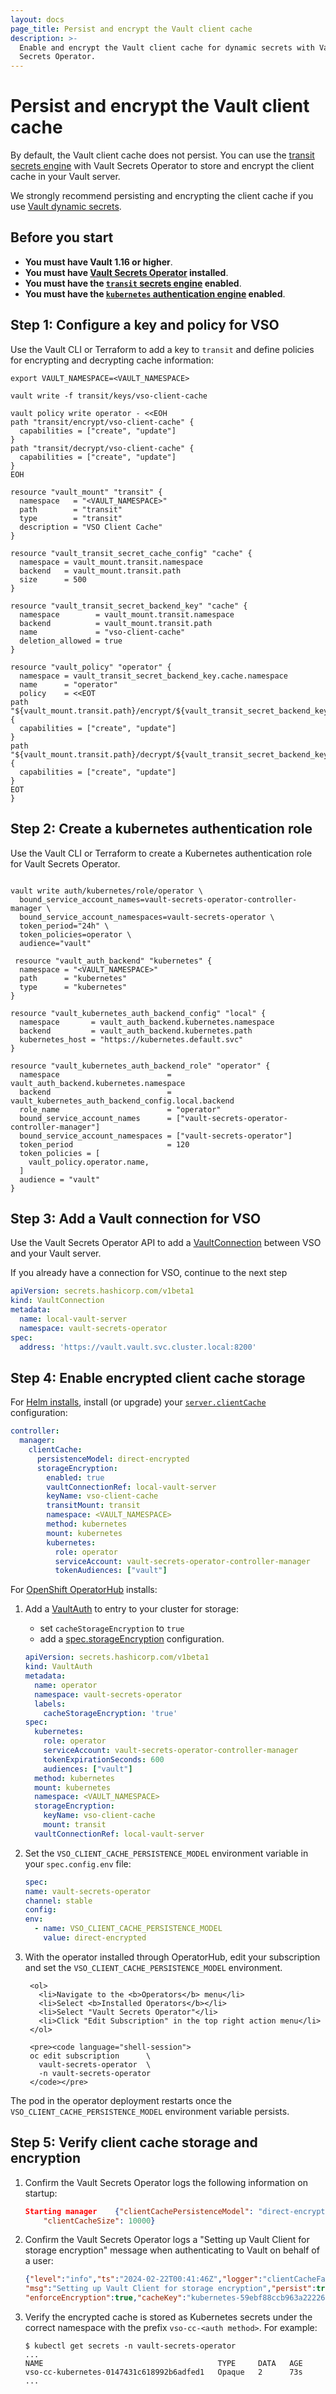 ```yaml
---
layout: docs
page_title: Persist and encrypt the Vault client cache
description: >-
  Enable and encrypt the Vault client cache for dynamic secrets with Vault
  Secrets Operator.
---
```


# Persist and encrypt the Vault client cache

By default, the Vault client cache does not persist. You can use the
[transit secrets engine](/vault/docs/secrets/transit) with Vault Secrets Operator
to store and encrypt the client cache in your Vault server.

<Highlight title="Dynamic secrets best practice">

  We strongly recommend persisting and encrypting the client cache if you use
  [Vault dynamic secrets](/vault/docs/platform/k8s/vso/api-reference#vaultdynamicsecret).

</Highlight>

## Before you start

- **You must have Vault 1.16 or higher**.
- **You must have [Vault Secrets Operator](/vault/docs/platform/k8s/vso/sources/vault) installed**.
- **You must have the [`transit` secrets engine](/vault/docs/secrets/transit) enabled**.
- **You must have the [`kubernetes` authentication engine](/vault/docs/auth/kubernetes) enabled**.

## Step 1: Configure a key and policy for VSO

Use the Vault CLI or Terraform to add a key to `transit` and define policies
for encrypting and decrypting cache information:

<CodeTabs>
<CodeBlockConfig>

```shell-session
export VAULT_NAMESPACE=<VAULT_NAMESPACE>

vault write -f transit/keys/vso-client-cache

vault policy write operator - <<EOH
path "transit/encrypt/vso-client-cache" {
  capabilities = ["create", "update"]
}
path "transit/decrypt/vso-client-cache" {
  capabilities = ["create", "update"]
}
EOH
```

</CodeBlockConfig>
<CodeBlockConfig>

```hcl
resource "vault_mount" "transit" {
  namespace   = "<VAULT_NAMESPACE>"
  path        = "transit"
  type        = "transit"
  description = "VSO Client Cache"
}

resource "vault_transit_secret_cache_config" "cache" {
  namespace = vault_mount.transit.namespace
  backend   = vault_mount.transit.path
  size      = 500
}

resource "vault_transit_secret_backend_key" "cache" {
  namespace        = vault_mount.transit.namespace
  backend          = vault_mount.transit.path
  name             = "vso-client-cache"
  deletion_allowed = true
}

resource "vault_policy" "operator" {
  namespace = vault_transit_secret_backend_key.cache.namespace
  name      = "operator"
  policy    = <<EOT
path "${vault_mount.transit.path}/encrypt/${vault_transit_secret_backend_key.cache.name}" {
  capabilities = ["create", "update"]
}
path "${vault_mount.transit.path}/decrypt/${vault_transit_secret_backend_key.cache.name}" {
  capabilities = ["create", "update"]
}
EOT
}
```

</CodeBlockConfig>
</CodeTabs>

## Step 2: Create a kubernetes authentication role

Use the Vault CLI or Terraform to create a Kubernetes authentication role for
Vault Secrets Operator.

<CodeTabs>
<CodeBlockConfig>

```shell-session

vault write auth/kubernetes/role/operator \
  bound_service_account_names=vault-secrets-operator-controller-manager \
  bound_service_account_namespaces=vault-secrets-operator \
  token_period="24h" \
  token_policies=operator \
  audience="vault"
```

</CodeBlockConfig>
<CodeBlockConfig>

```hcl
 resource "vault_auth_backend" "kubernetes" {
  namespace = "<VAULT_NAMESPACE>"
  path      = "kubernetes"
  type      = "kubernetes"
}

resource "vault_kubernetes_auth_backend_config" "local" {
  namespace       = vault_auth_backend.kubernetes.namespace
  backend         = vault_auth_backend.kubernetes.path
  kubernetes_host = "https://kubernetes.default.svc"
}

resource "vault_kubernetes_auth_backend_role" "operator" {
  namespace                        = vault_auth_backend.kubernetes.namespace
  backend                          = vault_kubernetes_auth_backend_config.local.backend
  role_name                        = "operator"
  bound_service_account_names      = ["vault-secrets-operator-controller-manager"]
  bound_service_account_namespaces = ["vault-secrets-operator"]
  token_period                     = 120
  token_policies = [
    vault_policy.operator.name,
  ]
  audience = "vault"
}
```

</CodeBlockConfig>
</CodeTabs>

## Step 3: Add a Vault connection for VSO

Use the Vault Secrets Operator API to add a
[VaultConnection](/vault/docs/platform/k8s/vso/api-reference#vaultconnection)
between VSO and your Vault server.

<Note>If you already have a connection for VSO, continue to the next step</Note>

```yaml
apiVersion: secrets.hashicorp.com/v1beta1
kind: VaultConnection
metadata:
  name: local-vault-server
  namespace: vault-secrets-operator
spec:
  address: 'https://vault.vault.svc.cluster.local:8200'
```

## Step 4: Enable encrypted client cache storage

<Tabs>

<Tab heading="Helm">

For [Helm installs](/vault/docs/platform/k8s/vso/installation#installation-using-helm),
install (or upgrade) your [`server.clientCache`](/vault/docs/platform/k8s/vso/helm#v-controller-manager-clientcache)
configuration:

```yaml
controller:
  manager:
    clientCache:
      persistenceModel: direct-encrypted
      storageEncryption:
        enabled: true
        vaultConnectionRef: local-vault-server
        keyName: vso-client-cache
        transitMount: transit
        namespace: <VAULT_NAMESPACE>
        method: kubernetes
        mount: kubernetes
        kubernetes:
          role: operator
          serviceAccount: vault-secrets-operator-controller-manager
          tokenAudiences: ["vault"]
```

</Tab>

<Tab heading="OLM/OperatorHub">

For [OpenShift OperatorHub](/vault/docs/platform/k8s/vso/openshift#operatorhub)
installs:

1. Add a [VaultAuth](/vault/docs/platform/k8s/vso/api-reference#vaultauth) to
   entry to your cluster for storage:
    - set `cacheStorageEncryption` to `true`
    - add a [spec.storageEncryption](/vault/docs/platform/k8s/vso/api-reference#vaultauthspec)
      configuration.

    ```yaml
    apiVersion: secrets.hashicorp.com/v1beta1
    kind: VaultAuth
    metadata:
      name: operator
      namespace: vault-secrets-operator
      labels:
        cacheStorageEncryption: 'true'
    spec:
      kubernetes:
        role: operator
        serviceAccount: vault-secrets-operator-controller-manager
        tokenExpirationSeconds: 600
        audiences: ["vault"]
      method: kubernetes
      mount: kubernetes
      namespace: <VAULT_NAMESPACE>
      storageEncryption:
        keyName: vso-client-cache
        mount: transit
      vaultConnectionRef: local-vault-server
    ```

1. Set the `VSO_CLIENT_CACHE_PERSISTENCE_MODEL` environment variable in your
   `spec.config.env` file:
    ```yaml
    spec:
    name: vault-secrets-operator
    channel: stable
    config:
    env:
      - name: VSO_CLIENT_CACHE_PERSISTENCE_MODEL
        value: direct-encrypted
    ```

1. With the operator installed through OperatorHub, edit your subscription and
   set the `VSO_CLIENT_CACHE_PERSISTENCE_MODEL` environment.

    <Tabs>
      <Tab heading="Web Console">
      
        <ol>
          <li>Navigate to the <b>Operators</b> menu</li>
          <li>Select <b>Installed Operators</b></li>
          <li>Select "Vault Secrets Operator"</li>
          <li>Click "Edit Subscription" in the top right action menu</li>
        </ol>

      </Tab>
      <Tab heading="CLI">
      
        <pre><code language="shell-session">
        oc edit subscription      \
          vault-secrets-operator  \
          -n vault-secrets-operator
        </code></pre>
      
      </Tab>
    </Tabs>

The pod in the operator deployment restarts once the
`VSO_CLIENT_CACHE_PERSISTENCE_MODEL` environment variable persists.

</Tab>

</Tabs>

## Step 5: Verify client cache storage and encryption

1. Confirm the Vault Secrets Operator logs the following information on startup:

    <CodeBlockConfig hideClipboard>

    ```json
    Starting manager    {"clientCachePersistenceModel": "direct-encrypted",
        "clientCacheSize": 10000}
    ```

    </CodeBlockConfig>

1. Confirm the Vault Secrets Operator logs a "Setting up Vault Client for
   storage encryption" message when authenticating to Vault on behalf of a user:

    <CodeBlockConfig hideClipboard>

    ```json
    {"level":"info","ts":"2024-02-22T00:41:46Z","logger":"clientCacheFactory",
    "msg":"Setting up Vault Client for storage encryption","persist":true,
    "enforceEncryption":true,"cacheKey":"kubernetes-59ebf88ccb963a22226bad"}
    ```

    </CodeBlockConfig>

1. Verify the encrypted cache is stored as Kubernetes secrets under the correct
   namespace with the prefix `vso-cc-<auth method>`. For example:

    <CodeBlockConfig hideClipboard>

    ```shell-session
    $ kubectl get secrets -n vault-secrets-operator
    ...
    NAME                                       TYPE     DATA   AGE
    vso-cc-kubernetes-0147431c618992b6adfed1   Opaque   2      73s
    ...
    ```

    </CodeBlockConfig>

